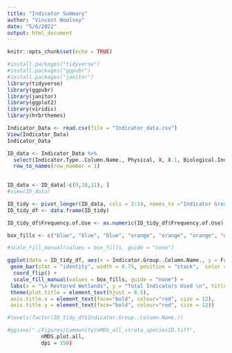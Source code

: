 ```yaml
---
title: "Indicator Summary"
author: "Vincent Woolsey"
date: "5/6/2022"
output: html_document
---
```


```r
knitr::opts_chunk$set(echo = TRUE)
```


```r
#install.packages("tidyverse")
#install.packages("ggpubr")
#install.packages("janitor")
library(tidyverse)
library(ggpubr)
library(janitor)
library(ggplot2)
library(viridis)
library(hrbrthemes)
```



```r
Indicator_Data <- read.csv(file = "Indicator_data.csv")
View(Indicator_Data)
Indicator_Data
```


```r
ID_data <- Indicator_Data %>%
  select(Indicator.Type..Column.Name., Physical, X, X.1, Biological.Indicators, X.2, X.3, X.4, X.5, X.6, X.7, X.8, X.9, Chemical) %>%
  row_to_names(row_number = 1)
  

ID_data <- ID_data[-c(9,10,11), ]
#view(ID_data)

ID_tidy <- pivot_longer(ID_data, cols = 2:14, names_to ="Indicator Groups", values_to = "Frequency of Use")
ID_tidy_df <- data.frame(ID_tidy)

ID_tidy_df$Frequency.of.Use <- as.numeric(ID_tidy_df$Frequency.of.Use)

```


```r
box_fills <- c("blue", "blue", "blue", "orange", "orange", "orange", "orange", "orange", "green", "green", "green", "green", "green")

#scale_fill_manual(values = box_fills, guide = "none")

ggplot(data = ID_tidy_df, aes(x = Indicator.Group..Column.Name., y = Frequency.of.Use, fill = Indicator.Groups)) +
 geom_bar(stat = "identity", width = 0.75, position = "stack",  color = "black") + 
  coord_flip() + 
  scale_fill_manual(values = box_fills, guide = "none") +
 labs(x = "\n Restored Wetlands", y = "Total Indicators Used \n", title = "Indicator Use Frequency in Restored Wetlands \n") +
 theme(plot.title = element_text(hjust = 0.5), 
 axis.title.x = element_text(face="bold", colour="red", size = 12),
 axis.title.y = element_text(face="bold", colour="red", size = 12))

#levels(factor(ID_tidy_df$Indicator.Group..Column.Name.))

```


```r
#ggsave("./Figures/Community/nMDS_all_strata_speciesID.tiff", 
           nMDS.plot.all,
           dpi = 150)

```


